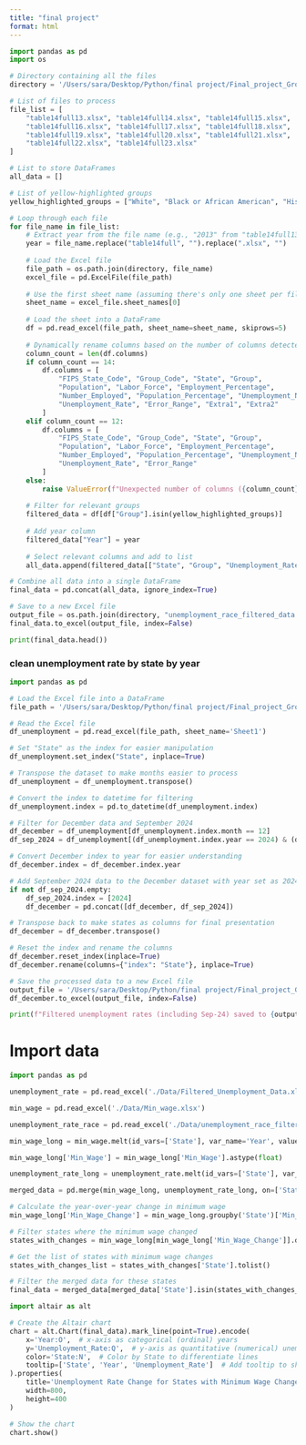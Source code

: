 ```yaml
---
title: "final project"
format: html
---
```



```python
import pandas as pd
import os

# Directory containing all the files
directory = '/Users/sara/Desktop/Python/final project/Final_project_Group13/Data'

# List of files to process
file_list = [
    "table14full13.xlsx", "table14full14.xlsx", "table14full15.xlsx",
    "table14full16.xlsx", "table14full17.xlsx", "table14full18.xlsx",
    "table14full19.xlsx", "table14full20.xlsx", "table14full21.xlsx",
    "table14full22.xlsx", "table14full23.xlsx"
]

# List to store DataFrames
all_data = []

# List of yellow-highlighted groups
yellow_highlighted_groups = ["White", "Black or African American", "Hispanic or Latino ethnicity"]

# Loop through each file
for file_name in file_list:
    # Extract year from the file name (e.g., "2013" from "table14full13.xlsx")
    year = file_name.replace("table14full", "").replace(".xlsx", "")
    
    # Load the Excel file
    file_path = os.path.join(directory, file_name)
    excel_file = pd.ExcelFile(file_path)
    
    # Use the first sheet name (assuming there's only one sheet per file)
    sheet_name = excel_file.sheet_names[0]
    
    # Load the sheet into a DataFrame
    df = pd.read_excel(file_path, sheet_name=sheet_name, skiprows=5)
    
    # Dynamically rename columns based on the number of columns detected
    column_count = len(df.columns)
    if column_count == 14:
        df.columns = [
            "FIPS_State_Code", "Group_Code", "State", "Group", 
            "Population", "Labor_Force", "Employment_Percentage", 
            "Number_Employed", "Population_Percentage", "Unemployment_Number", 
            "Unemployment_Rate", "Error_Range", "Extra1", "Extra2"
        ]
    elif column_count == 12:
        df.columns = [
            "FIPS_State_Code", "Group_Code", "State", "Group", 
            "Population", "Labor_Force", "Employment_Percentage", 
            "Number_Employed", "Population_Percentage", "Unemployment_Number", 
            "Unemployment_Rate", "Error_Range"
        ]
    else:
        raise ValueError(f"Unexpected number of columns ({column_count}) in file {file_name}")
    
    # Filter for relevant groups
    filtered_data = df[df["Group"].isin(yellow_highlighted_groups)]
    
    # Add year column
    filtered_data["Year"] = year
    
    # Select relevant columns and add to list
    all_data.append(filtered_data[["State", "Group", "Unemployment_Rate", "Year"]])

# Combine all data into a single DataFrame
final_data = pd.concat(all_data, ignore_index=True)

# Save to a new Excel file
output_file = os.path.join(directory, "unemployment_race_filtered_data.xlsx")
final_data.to_excel(output_file, index=False)
```

```python
print(final_data.head())
```


### clean unemployment rate by state by year


```python
import pandas as pd

# Load the Excel file into a DataFrame
file_path = '/Users/sara/Desktop/Python/final project/Final_project_Group13/Data/State_unemployment_rates.xlsx'

# Read the Excel file
df_unemployment = pd.read_excel(file_path, sheet_name='Sheet1')

# Set "State" as the index for easier manipulation
df_unemployment.set_index("State", inplace=True)

# Transpose the dataset to make months easier to process
df_unemployment = df_unemployment.transpose()

# Convert the index to datetime for filtering
df_unemployment.index = pd.to_datetime(df_unemployment.index)

# Filter for December data and September 2024
df_december = df_unemployment[df_unemployment.index.month == 12]
df_sep_2024 = df_unemployment[(df_unemployment.index.year == 2024) & (df_unemployment.index.month == 9)]

# Convert December index to year for easier understanding
df_december.index = df_december.index.year

# Add September 2024 data to the December dataset with year set as 2024
if not df_sep_2024.empty:
    df_sep_2024.index = [2024]
    df_december = pd.concat([df_december, df_sep_2024])

# Transpose back to make states as columns for final presentation
df_december = df_december.transpose()

# Reset the index and rename the columns
df_december.reset_index(inplace=True)
df_december.rename(columns={"index": "State"}, inplace=True)

# Save the processed data to a new Excel file
output_file = '/Users/sara/Desktop/Python/final project/Final_project_Group13/Data/Filtered_Unemployment_Data.xlsx'
df_december.to_excel(output_file, index=False)

print(f"Filtered unemployment rates (including Sep-24) saved to {output_file}")


```

# Import data
```python
import pandas as pd

unemployment_rate = pd.read_excel('./Data/Filtered_Unemployment_Data.xlsx')

min_wage = pd.read_excel('./Data/Min_wage.xlsx')

unemployment_rate_race = pd.read_excel('./Data/unemployment_race_filtered_data.xlsx')
```


```python
min_wage_long = min_wage.melt(id_vars=['State'], var_name='Year', value_name='Min_Wage')

min_wage_long['Min_Wage'] = min_wage_long['Min_Wage'].astype(float)

unemployment_rate_long = unemployment_rate.melt(id_vars=['State'], var_name='Year', value_name='Unemployment_Rate')

merged_data = pd.merge(min_wage_long, unemployment_rate_long, on=['State', 'Year'])

# Calculate the year-over-year change in minimum wage
min_wage_long['Min_Wage_Change'] = min_wage_long.groupby('State')['Min_Wage'].diff().ne(0)

# Filter states where the minimum wage changed
states_with_changes = min_wage_long[min_wage_long['Min_Wage_Change']].drop_duplicates(subset='State')

# Get the list of states with minimum wage changes
states_with_changes_list = states_with_changes['State'].tolist()

# Filter the merged data for these states
final_data = merged_data[merged_data['State'].isin(states_with_changes_list)]

import altair as alt

# Create the Altair chart
chart = alt.Chart(final_data).mark_line(point=True).encode(
    x='Year:O',  # x-axis as categorical (ordinal) years
    y='Unemployment_Rate:Q',  # y-axis as quantitative (numerical) unemployment rate
    color='State:N',  # Color by State to differentiate lines
    tooltip=['State', 'Year', 'Unemployment_Rate']  # Add tooltip to show details on hover
).properties(
    title='Unemployment Rate Change for States with Minimum Wage Changes (2014-2024)',
    width=800,
    height=400
)

# Show the chart
chart.show()

```